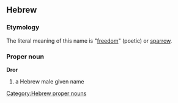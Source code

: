 ==Hebrew==
===Etymology===
The literal meaning of this name is "[[freedom]]" (poetic) or [[sparrow]].
===Proper noun===
'''Dror'''
#a Hebrew male given name

[[Category:Hebrew proper nouns]]
